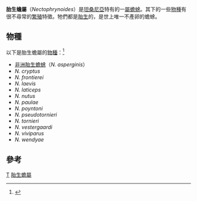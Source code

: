{{Automatic taxobox
| taxon = Nectophrynoides
| authority = [[Reinhold_Wilhelm_Buchholz|Buchholz]] & [[威廉·彼得斯|Peters]] ''In'' Peters, 1875
[[Category:1875年描述的分类群|T]]
| image = Kihansi Spray Toad1.jpg
| image_caption = [[非洲胎生蟾蜍|非洲胎生蟾蜍]]
| subdivision_ranks = [[種|種]]
| subdivision = 參見內文
}}

'''胎生蟾屬'''（''Nectophrynoides''）是[[坦桑尼亞|坦桑尼亞]]特有的一[[屬|屬]][[蟾蜍|蟾蜍]]。其下的一些[[物種|物種]]有很不尋常的[[繁殖|繁殖]]特徵。牠們都是[[胎生|胎生]]的，是世上唯一不產卵的蟾蜍。

==物種==
以下是胎生蟾屬的[[物種|物種]]：<ref>{{Cite web|author=Frost, Darrel R.|year=2007|work=Amphibian Species of the World: an Online Reference. Version 5.1 (10 October, 2007)|url=http://research.amnh.org/herpetology/amphibia/names.php?taxon=&family=&subfamily=&genus=Nectophrynoides&commname=&authority=&year=&geo=0&dist=&comment=|publisher=American Museum of Natural History, New York, USA|title=''Nectophrynoides''|accessdate=2008-04-14}}{{dead link|date=2018年1月 |bot=InternetArchiveBot |fix-attempted=yes }}</ref>
* [[非洲胎生蟾蜍|非洲胎生蟾蜍]]（''N. asperginis''）
* ''N. cryptus''
* ''N. frontierei''
* ''N. laevis''
* ''N. laticeps''
* ''N. nutus''
* ''N. paulae''
* ''N. poyntoni''
* ''N. pseudotornieri''
* ''N. tornieri''
* ''N. vestergaardi''
* ''N. viviparus''
* ''N. wendyae''

==參考==
{{Commonscat|Nectophrynoides}}
{{reflist}}
{{Taxonbar}}

[[Category:蟾蜍科|T]]
[[Category:胎生蟾屬|]]
